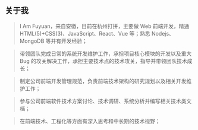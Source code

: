 ## 关于我

> I Am Fuyuan，来自安徽，目前在杭州打拼，主要做 Web 前端开发，精通 HTML(5)+CSS(3)、JavaScript、React、Vue 等；熟悉 Nodejs、MongoDB 等并有开发经验；

> 带领团队完成日常的系统开发维护工作，承担项目核心模块的开发以及重大 Bug 的攻关解决工作，承担主要技术点的技术攻关，指导并带领团队技术成长；

> 制定公司前端开发管理规范，负责前端技术架构的研究规划以及相关开发维护工作；

> 参与公司前端软件技术方案讨论、技术调研、系统分析并编写相关技术类文档；

> 在前端技术、工程化等方面有深入思考和中长期的技术视野；
